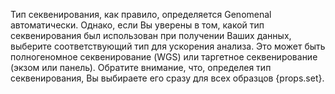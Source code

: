 <span> Тип секвенирования, как правило, определяется Genomenal автоматически.
Однако, если Вы уверены в том, какой тип секвенирования был использован при получении Ваших данных,
выберите соответствующий тип для ускорения анализа. Это может быть полногеномное секвенирование (WGS) или
таргетное секвенирование (экзом или панель).
Обратите внимание, что, определея тип секвенирования, Вы выбираете его сразу для всех образцов {props.set}.</span>